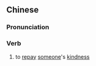{{also|报德}}
==Chinese==
{{zh-forms|s=报德}}

===Pronunciation===
{{zh-pron
|m=bàodé
|cat=v
}}

===Verb===
{{zh-verb}}

# {{lb|zh|literary}} to [[repay]] [[someone]]'s [[kindness]]